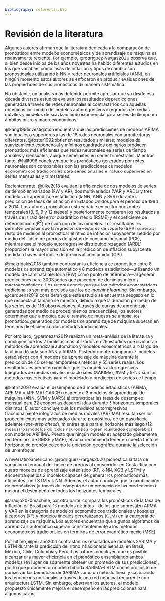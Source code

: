 ```yaml
---
bibliography: references.bib
---
```


# Revisión de la literatura

Algunos autores afirman que la literatura dedicada a la comparación de pronósticos entre modelos econométricos y de aprendizaje de máquina es relativamente reciente. Por ejemplo, @rodríguez-vargas2020 observa que, si bien desde inicios de los años noventas ha habido diferentes estudios en los que variables como tasas de inflación y tipos de cambio son pronosticadas utilizando k-NN y redes neuronales artificiales (ANN), en ningún momento estos autores se enfocaron en producir evaluaciones de las propiedades de sus pronósticos de manera sistemática.

No obstante, un análisis más detenido permite apreciar que ya desde esa década diversos estudios evalúan los resultados de predicciones generadas a través de redes neuronales al contrastarlos con aquellas obtenidas por medio de modelos autorregresivos integrados de medias móviles y modelos de suavizamiento exponencial para series de tiempo en ámbitos micro y macroeconómicos.

@kang1991investigation encuentra que las predicciones de modelos ARIMA son iguales o superiores a las de 18 redes neuronales con arquitecturas diferentes. @foster1992 obtienen resultados similares; modelos de suavizamiento exponencial y mínimos cuadrados ordinarios producen pronósticos más eficientes que redes neuronales en series de tiempo anuales y mensuales, aunque semejantes en series trimestrales. Mientras tanto, @hill1996 concluyen que los pronósticos generados por redes neuronales son comparables con las predicciones de modelos econométricos tradicionales para series anuales e incluso superiores en series mensuales y trimestrales.

Recientemente, @ülke2018 evalúan la eficiencia de dos modelos de series de tiempo univariados (RW y AR), dos multivariados (VAR y ARDL) y tres modelos de aprendizaje estadístico (k-NN, ANN y SVR) durante la predicción de tasas de inflación en Estados Unidos para el periodo de 1984 a 2014. Los autores pronostican esta variable en cuatro horizontes temporales (3, 6, 9 y 12 meses) y posteriormente comparan los resultados a través de la raíz del error cuadrático medio (RSME) y el coeficiente de determinación ($R^2$) de cada uno de los modelos. Los resultados les permiten concluir que la regresión de vectores de soporte (SVR) supera al resto de modelos al pronosticar el ritmo de inflación subyacente medido por medio del índice de precios de gastos de consumo personal (PCE), mientras que el modelo autorregresivo distribuido rezagado (ARDL) proporciona la mayor precisión en la predicción de inflación subyacente medida a través del índice de precios al consumidor (CPI).

@makridakis2018 también contrastan la eficiencia de pronóstico entre 8 modelos de aprendizaje automático y 8 modelos estadísticos---utilizando un modelo de caminata aleatoria (RW) como punto de referencia---al generar predicciones para 3003 series que proceden de dominios micro y macroeconómicos. Los autores concluyen que los métodos econométricos tradicionales son más precisos que los de *machine learning.* Sin embargo, @cerqueira2019 consideran que este estudio se encuentra sesgado en lo que respecta al tamaño de muestra, debido a que la duración promedio de las series es de 116 observaciones. A través de curvas de aprendizaje generadas por medio de procedimientos precuenciales, los autores determinan que a medida que el tamaño de muestra se amplía, los pronósticos generados por modelos de aprendizaje de máquina superan en términos de eficiencia a los métodos tradicionales.

Por otro lado, @parmezan2019 realizan un meta-análisis de la literatura y concluyen que los 2 modelos más utilizados en 29 estudios que involucran métodos de aprendizaje automático y modelos econométricos a lo largo de la última década son ANN y ARIMA. Posteriormente, comparan 7 modelos estadísticos con 4 modelos de aprendizaje de máquina durante la predicción de 40 series temporales sintéticas y 55 series reales. Los resultados les permiten concluir que los modelos autorregresivos integrados de medias móviles estacionales (SARIMA), SVM y k-NN son los métodos más efectivos para el modelado y predicción de series de tiempo.

@katris2020 evalúa el desempeño de 3 modelos estadísticos (ARIMA, ARFIMA y ARFIMA/ GARCH) respecto a 3 modelos de aprendizaje de máquina (ANN, SVM y MARS) al pronosticar las tasas de desempleo mensual para 22 economías desarrolladas durante 3 horizontes temporales distintos. El autor concluye que los modelos autorregresivos fraccionalmente integrados de medias móviles (ARFIMA) resultan ser los procedimientos más adecuados durante pronósticos de un paso hacia adelante (*one-step ahead*), mientras que para el horizonte más largo (12 meses) los modelos de redes neuronales logran resultados comparables con modelos ARFIMA. Puesto que ningún modelo es aceptado globamente (en términos de RMSE y MAE), el autor recomienda tener en cuenta tanto el horizonte de pronóstico como la ubicación geográfica durante la selección de un enfoque.

A nivel latinoamericano, @rodríguez-vargas2020 pronostica la tasa de variación interanual del índice de precios al consumidor en Costa Rica con cuatro modelos de aprendizaje estadístico (RF, k-NN, XGB y LSTM) y encuentra que los 2 modelos capaces de generar los pronósticos más eficientes son LSTM y k-NN. Además, el autor concluye que la combinación de pronósticos (a través del cómputo de un promedio de las predicciones) mejora el desempeño en todos los horizontes temporales.

@araujo2020machine, por otra parte, compara los pronósticos de la tasa de inflación en Brasil para 16 modelos distintos---de los que sobresalen ARMA y VAR en la categoría de modelos econométricos tradicionales y bosques aleatorios (RF) y modelos lineales generalizados (GLM) en la categoría de aprendizaje de máquina. Los autores encuentran que algunos algoritmos de aprendizaje automático superan consistentemente a los métodos econométricos tradicionales en términos de error cuadrático medio (MSE).

Por último, @peirano2021 contrastan los resultados de modelos SARIMA y LSTM durante la predicción del ritmo inflacionario mensual en Brasil, México, Chile, Colombia y Perú. Los autores concluyen que es posible alcanzar una mayor eficiencia en el pronóstico ensamblando ambos modelos (en lugar de solamente obtener un promedio de sus predicciones), por lo que proponen un modelo híbrido SARIMA-LSTM con el propósito de conservar los beneficios de SARIMA como un método lineal y capturando los fenómenos no-lineales a través de una red neuronal recurrente con arquitectura LSTM. Sin embargo, observan los autores, el modelo propuesto únicamente mejora el desempeño en las predicciones para algunos casos.
